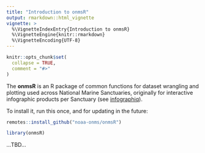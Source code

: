 ```yaml
---
title: "Introduction to onmsR"
output: rmarkdown::html_vignette
vignette: >
  %\VignetteIndexEntry{Introduction to onmsR}
  %\VignetteEngine{knitr::rmarkdown}
  %\VignetteEncoding{UTF-8}
---
```


```r
knitr::opts_chunk$set(
  collapse = TRUE,
  comment = "#>"
)
```

The **onmsR** is an R package of common functions for dataset wrangling and plotting used across National Marine Sanctuaries, originally for interactive infographic products per Sanctuary (see [infographiq](https://marinebon.org/infographiq)).

To install it, run this once, and for updating in the future:

```r
remotes::install_github("noaa-onms/onmsR")
```

```r
library(onmsR)
```

...TBD...



